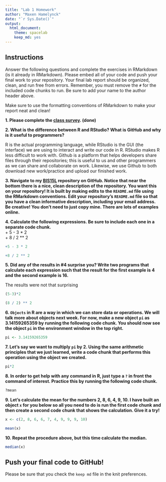 ```yaml
---
title: "Lab 1 Homework"
author: "Maxen Hamelynck"
date: "`r Sys.Date()`"
output:
  html_document: 
    theme: spacelab
    keep_md: yes
---
```


## Instructions

Answer the following questions and complete the exercises in RMarkdown (is it already in RMarkdown). Please embed all of your code and push your final work to your repository. Your final lab report should be organized, clean, and run free from errors. Remember, you must remove the `#` for the included code chunks to run. Be sure to add your name to the author header above.

Make sure to use the formatting conventions of RMarkdown to make your report neat and clean!

**1. Please complete the [class survey](https://forms.gle/8t9FZSBjgvFjzr4MA). (done)**

**2. What is the difference between R and RStudio? What is GitHub and why is it useful to programmers?**

R is the actual programming language, while RStudio is the GUI (the interface) we are using to interact and write our code in R. RStudio makes R less difficult to work with. Github is a platform that helps developers share files through their repositories; this is useful to us and other programmers as we can share and collaborate on work. Likewise, we use Github to both download new work/practice and upload our finished work.

**3. Navigate to my [BIS15L](https://github.com/jmledford3115/BIS15LW2022_jledford) repository on GitHub. Notice that near the bottom there is a nice, clean description of the repository. You want this on your repository! It is built by making edits to the `README.md` file using the RMarkdown conventions. Edit your repository's `README.md` file so that you have a clean informative description, including your email address. Be creative! You don't need to just copy mine. There are lots of examples online.**

**4. Calculate the following expressions. Be sure to include each one in a separate code chunk.**\
+ 5 - 3 \* 2\
+ 8 / 2 \*\* 2

```r
+5 - 3 * 2
```

```r
+8 / 2 ** 2
```

**5. Did any of the results in #4 surprise you? Write two programs that calculate each expression such that the result for the first example is 4 and the second example is 16.**

The results were not that surprising

```r
(5-3)*2
```

```r
(8 / 2) ** 2
```

**6. `Objects` in R are a way in which we can store data or operations. We will talk more about objects next week. For now, make a new object `pi` as 3.14159265359 by running the following code chunk. You should now see the object `pi` in the environment window in the top right.**

```r
pi <- 3.14159265359
```

**7. Let's say we want to multiply `pi` by 2. Using the same arithmetic principles that we just learned, write a code chunk that performs this operation using the object we created.**

```r
pi*2
```

**8. In order to get help with any command in R, just type a `?` in front the command of interest. Practice this by running the following code chunk.**

```r
?mean
```

**9. Let's calculate the mean for the numbers 2, 8, 6, 4, 9, 10. I have built an object `x` for you below so all you need to do is run the first code chunk and then create a second code chunk that shows the calculation. Give it a try!**

```r
x <- c(2, 8, 6, 6, 7, 4, 9, 9, 9, 10)
```

```r
mean(x)
```

**10. Repeat the procedure above, but this time calculate the median.**

```r
median(x)
```

## Push your final code to GitHub!

Please be sure that you check the `keep md` file in the knit preferences.
